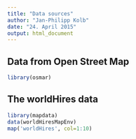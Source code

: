 ```yaml
---
title: "Data sources"
author: "Jan-Philipp Kolb"
date: "24. April 2015"
output: html_document
---
```


## Data from Open Street Map

```r
library(osmar)

```


## The worldHires data

```r
library(mapdata)
data(worldHiresMapEnv)
map('worldHires', col=1:10)
```


